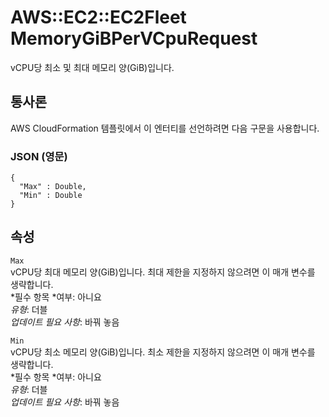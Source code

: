 # AWS::EC2::EC2Fleet MemoryGiBPerVCpuRequest

vCPU당 최소 및 최대 메모리 양(GiB)입니다.

## 통사론

AWS CloudFormation 템플릿에서 이 엔터티를 선언하려면 다음 구문을 사용합니다.

### JSON (영문)

```
{
  "Max" : Double,
  "Min" : Double
}
```

## 속성

`Max`  
vCPU당 최대 메모리 양(GiB)입니다. 최대 제한을 지정하지 않으려면 이 매개 변수를 생략합니다.  
*필수 항목 *여부: 아니요  
_유형_: 더블  
_업데이트 필요 사항_: 바꿔 놓음

`Min`  
vCPU당 최소 메모리 양(GiB)입니다. 최소 제한을 지정하지 않으려면 이 매개 변수를 생략합니다.  
*필수 항목 *여부: 아니요  
_유형_: 더블  
_업데이트 필요 사항_: 바꿔 놓음
